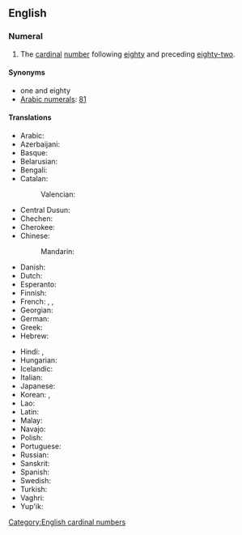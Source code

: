 ==English==
{{number box|en|81}}

===Numeral===
{{head|en|numeral}}

# The [[cardinal]] [[number]] following [[eighty]] and preceding [[eighty-two]].

====Synonyms====
* one and eighty
* [[w:Arabic numerals|Arabic numerals]]: [[81]]

====Translations====
{{trans-top|81}}
* Arabic: {{t|ar|وَاحِد وَثَمَانُون|tr=wāḥid wa-ṯamānūn}}
* Azerbaijani: {{t+|az|səksən bir}}
* Basque: {{t+|eu|laurogeita bat}}
* Belarusian: {{t|be|во́семдзесят адзі́н}}
* Bengali: {{t|bn|একাশি}}
* Catalan: {{t+|ca|vuitanta-un}}
*: Valencian: {{t+|ca|huitanta-un}}
* Central Dusun: {{t|dtp|walu nohopod om iso}}
* Chechen: {{t|ce|дезткъе цхьаъ}}
* Cherokee: {{t|chr|ᏧᏁᎳᏍᎪ ᏌᏬ}}
* Chinese:
*: Mandarin: {{t+|cmn|八十一|tr=bāshíyī}}
* Danish: {{t|da|enogfirs}}
* Dutch: {{t+|nl|eenentachtig}}
* Esperanto: {{t|eo|okdek unu}}
* Finnish: {{t|fi|kahdeksankymmentäyksi}}
* French: {{t+|fr|quatre-vingt-un}}, {{t|fr|huitante et un}}, {{t|fr|octante et un}}
* Georgian: {{t|ka|ოთხმოცდაერთი}}
* German: {{t|de|einundachtzig}}
* Greek: {{t|el|ογδόντα έν}}
* Hebrew: {{t|he|שמנים־ואחד|tr=šmoním və-ekhád}}
{{trans-mid}}
* Hindi: {{t+|hi|इक्यासी}}, {{t|hi|इकासी}}
* Hungarian: {{t+|hu|nyolcvanegy}}
* Icelandic: {{t+|is|áttatíu og einn|m}}
* Italian: {{t+|it|ottantuno}}
* Japanese: {{t|ja|八十一|tr=はちじゅういち, hachijūichi}}
* Korean: {{t|ko|여든한}}, {{t+|ko|팔십일}}
* Lao: {{t|lo|ແປດສິບເອັດ}}
* Latin: {{t|la|octoginta unus}}
* Malay: {{t|ms|lapan puluh satu}}
* Navajo: {{t|nv|tseebídiin dóó baʼąą tʼááłáʼí}}
* Polish: {{t|pl|osiemdziesiąt jeden}}
* Portuguese: {{t|pt|oitenta e um}}
* Russian: {{t+|ru|во́семьдесят оди́н}}
* Sanskrit: {{t+|sa|एकाशीति}}
* Spanish: {{t|es|ochenta y uno}}
* Swedish: {{t+|sv|åttioett}}
* Turkish: {{t|tr|seksen bir}}
* Vaghri: {{t|vgr|એકાસી}}
* Yup'ik: {{t|esu|yuinaat cetaman atauciq}}
{{trans-bottom}}

[[Category:English cardinal numbers]]